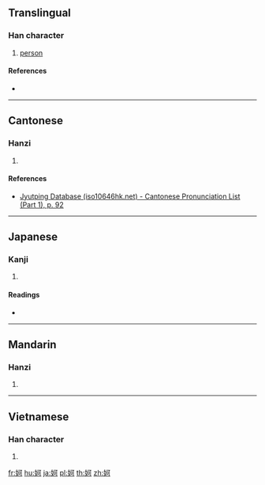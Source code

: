 ==Translingual==

===Han character===
{{Han char|rn=38|rad=女|as=05|sn=8|four=|canj=VMNR|ids=⿰女可}}

# [[person]]

====References====
* {{Han ref|kx=0257.270|dkj=06137|dj=0522.220|hdz=21035.050|uh=59B8|ud=22968}}

----

==Cantonese==

===Hanzi===
{{yue-hanzi|jyut=[[o2]], [[ngo2]], [[o1]], [[ngo1]]|y=o2, ngo2, o1, ngo1}}

# {{defn|lang=yue|sort=女05}}

====References====
* [http://www.iso10646hk.net/jp/document/download.jsp Jyutping Database (iso10646hk.net) - Cantonese Pronunciation List (Part 1), p. 92]

----

==Japanese==

===Kanji===
{{ja-kanji|grade=|rs=女05}}

# {{defn|lang=ja|sort=女05}}

====Readings====
* {{ja-readings|on=[[あ]] (a)|kun=}}

----

==Mandarin==

===Hanzi===
{{cmn-hanzi|pin=[[ē]] ([[e1]])|wg=o<sup>1</sup>}}

# {{defn|lang=cmn|sort=女05}}

----

==Vietnamese==

===Han character===
{{vi-hantu|[[ả]]|rs=女05}}

# {{defn|lang=vi|sort=女05}}

[[fr:妸]]
[[hu:妸]]
[[ja:妸]]
[[pl:妸]]
[[th:妸]]
[[zh:妸]]